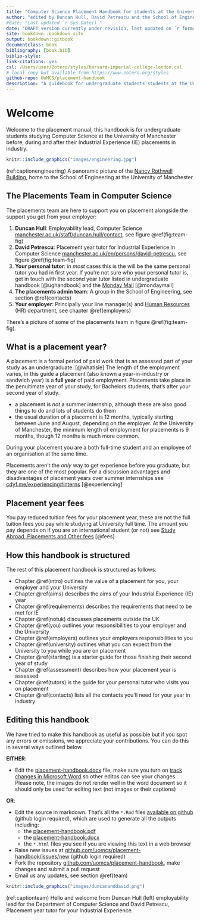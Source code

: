 ```yaml
---
title: "Computer Science Placement Handbook for students at the University of Manchester"
author: "edited by Duncan Hull, David Petrescu and the School of Engineering placements team"
#date: "Last updated `r Sys.Date()`"
date: "DRAFT version currently under revision, last updated on `r format(Sys.time(), '%d %B, %Y')`"
site: bookdown::bookdown_site
output: bookdown::gitbook
documentclass: book
bibliography: [book.bib]
biblio-style: 
link-citations: yes
csl: /Users/user/Zotero/styles/harvard-imperial-college-london.csl
# local copy but available from https://www.zotero.org/styles
github-repo: UoMCS/placement-handbook
description: "A guidebook for undergraduate students students at the University of Manchester before, during and after their placement in industry"
---
```


# Welcome {-}

Welcome to the placement manual, this handbook is for undergraduate students studying Computer Science at the University of Manchester before, during and after their Industrial Experience (IE) placements in industry.

```r
knitr::include_graphics("images/engineering.jpg")
```

(ref:captionengineering) A panoramic picture of the [Nancy Rothwell Building](https://en.wikipedia.org/wiki/Nancy_Rothwell_Building), home to the School of Engineering at the University of Manchester


## The Placements Team in Computer Science {#team}

The placements team are here to support you on placement alongside the support you get from your employer: 

1. **Duncan Hull**: Employability lead, Computer Science [manchester.ac.uk/staff/duncan.hull/contact](https://personalpages.manchester.ac.uk/staff/duncan.hull/contact), see figure \@ref(fig:team-fig)
1. **David Petrescu**: Placement year tutor for Industrial Experience in Computer Science [manchester.ac.uk/en/persons/david-petrescu](https://research.manchester.ac.uk/en/persons/david-petrescu),  see figure \@ref(fig:team-fig)
1. **Your personal tutor**: in _most_ cases this is the will be the same personal tutor you had in first year. If you're not sure who your personal tutor is, get in touch with the second year tutor listed in undergraduate handbook [@ughandbook] and the [Monday Mail](https://studentnet.cs.manchester.ac.uk/ugt/mondaymail/) [@mondaymail] 
1. **The placements admin team**: A group in the School of Engineering, see section \@ref(contacts)
1. **Your employer**: Principally your line manager(s) and [Human Resources](https://en.wikipedia.org/wiki/Human_resources) (HR) department, see chapter \@ref(employers)

There's a picture of some of the placements team in figure \@ref(fig:team-fig).


## What is a placement year? {#placement}

A placement is a formal period of paid work that is an assessed part of your study as an undergraduate. [@whatisie] The length of the employment varies, in this guide a placement (also known a year-in-industry or sandwich year) is a **full year** of paid employment. Placements take place in the penultimate year of your study, for Bachelors students, that's after your second year of study.

* a placement is _not_ a summer internship, although these are also good things to do and lots of students do them
* the usual duration of a placement is 12 months, typically starting between June and August, depending on the employer. At the University of Manchester, the minimum length of employment for placements is 9 months, though 12 months is much more common. 


During your placement you are a both full-time student and an employee of an organisation at the same time. 

Placements aren't the _only_ way to get experience before you graduate, but they are one of the most popular. For a discussion advantages and disadvantages of placement years over summer internships see [cdyf.me/experiencing#interns](https://www.cdyf.me/experiencing#interns) [@experiencing]


## Placement year fees {#fees}

You pay reduced tuition fees for your placement year, these are not the full tuition fees you pay while studying at University full time. The amount you pay depends on if you are an international student (or not) see [Study Abroad, Placements and Other fees](https://www.studentsupport.manchester.ac.uk/finances/tuition-fees/fee-amounts/other-fees/) [@fees]


## How this handbook is structured {#guide}
The rest of this placement handbook is structured as follows: 

* Chapter \@ref(intro) outlines the value of a placement for you, your employer and your University 
* Chapter \@ref(aims) describes the aims of your Industrial Experience (IE) year
* Chapter \@ref(requirements) describes the requirements that need to be met for IE
* Chapter \@ref(notuk) discusses placements outside the UK
* Chapter \@ref(you) outlines your responsibilities to your employer and the University
* Chapter \@ref(employers) outlines your employers responsibilities to you 
* Chapter \@ref(university) outlines what you can expect from the University to you while you are on placement
* Chapter \@ref(starting) is a starter guide for those finishing their second year of study 
* Chapter \@ref(assessment) describes how your placement year is assessed
* Chapter \@ref(tutors) is the guide for your personal tutor who visits you on placement
* Chapter \@ref(contacts) lists all the contacts you'll need for your year in industry

## Editing this handbook {#edit}

We have tried to make this handbook as useful as possible but if you spot any errors or omissions, we appreciate your contributions. You can do this in several ways outlined below.

**EITHER**: 

* Edit the [placement-handbook.docx](placement-handbook.docx) file, make sure you turn on [track changes in Microsoft Word](https://support.microsoft.com/en-gb/office/track-changes-in-word-197ba630-0f5f-4a8e-9a77-3712475e806a) so other editos can see your changes. Please note, the images do not render well in the word document so it should only be used for editing text (not images or their captions) 

**OR**:

* Edit the source in markdown. That's all the `*.Rmd` files [available on github](https://github.com/search?q=repo%3AUoMCS%2Fplacement-handbook++language%3ARMarkdown&type=code) (github login required), which are used to generate all the outputs including: 
    + the [placement-handbook.pdf](placement-handbook.pdf)
    + the [placement-handbook.docx](placement-handbook.docx)
    + the `*.html` files you see if you are viewing this text in a web browser
* Raise new issues at [github.com/uomcs/placement-handbook/issues/new](https://github.com/uomcs/placement-handbook/issues/new) (github login required)
* Fork the repository [github.com/uomcs/placement-handbook](https://github.com/uomcs/placement-handbook), make changes and submit a pull request 
* Email us any updates, see section \@ref(team)

```r
knitr::include_graphics("images/duncananddavid.png")
```
(ref:captionteam) Hello and welcome from Duncan Hull (left) employability lead for the Department of Computer Science and David Petrescu, Placement year tutor for your Industrial Experience.






